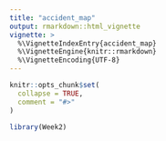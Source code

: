 ```yaml
---
title: "accident_map"
output: rmarkdown::html_vignette
vignette: >
  %\VignetteIndexEntry{accident_map}
  %\VignetteEngine{knitr::rmarkdown}
  %\VignetteEncoding{UTF-8}
---
```


```r
knitr::opts_chunk$set(
  collapse = TRUE,
  comment = "#>"
)
```

```r
library(Week2)
```
